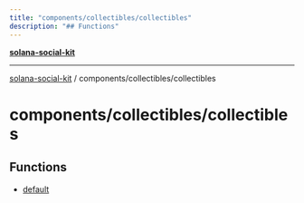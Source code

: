 ```yaml
---
title: "components/collectibles/collectibles"
description: "## Functions"
---
```


[**solana-social-kit**](../../../README.mdx)

***

[solana-social-kit](../../../README.mdx) / components/collectibles/collectibles

# components/collectibles/collectibles

## Functions

- [default](functions/default.mdx)

